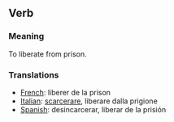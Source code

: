 == Verb ==

=== Meaning ===

To liberate from prison.

=== Translations ===

*[[French]]: liberer de la prison
*[[Italian]]: [[scarcerare]], liberare dalla prigione
*[[Spanish]]: desincarcerar, liberar de la prisión